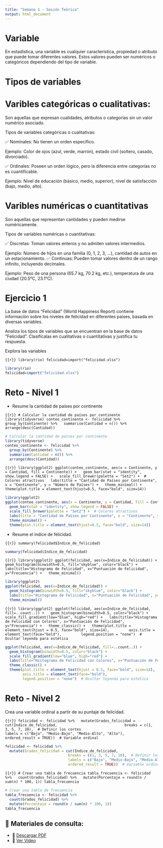 ```yaml
---
title: "Semana 1 - Sesión Teórica"
output: html_document
---
```



# Variable

En estadística, una variable es cualquier característica, propiedad o atributo que puede tomar diferentes valores. Estos valores pueden ser numéricos o categóricos dependiendo del tipo de variable.


# Tipos de variables


# Varibles categóricas o cualitativas:

Son aquellas que expresan cualidades, atributos o categorías sin un valor numérico asociado.

Tipos de variables categóricas o cualitativas:

✅ Nominales: No tienen un orden específico.

Ejemplo: Color de ojos (azul, verde, marrón), estado civil (soltero, casado, divorciado).

✅ Ordinales: Poseen un orden lógico, pero la diferencia entre categorías no es cuantificable.

Ejemplo: Nivel de educación (básico, medio, superior), nivel de satisfacción (bajo, medio, alto).

# Varibles numéricas o cuantitativas

Son aquellas que representan cantidades y pueden medirse numéricamente.

Tipos de variables numéricas o cuantitativas:

✅ Discretas: Toman valores enteros y no admiten valores intermedios.

Ejemplo: Número de hijos en una familia (0, 1, 2, 3, ...), cantidad de autos en un estacionamiento.
✅ Continuas: Pueden tomar valores dentro de un rango infinito, incluyendo decimales.

Ejemplo: Peso de una persona (65.7 kg, 70.2 kg, etc.), temperatura de una ciudad (20.5°C, 23.1°C).

# Ejercicio 1

La base de datos "Felicidad" (World Happiness Report) contiene información sobre los niveles de felicidad en diferentes países, basada en diversas variables.

Analiza los tipos de variables que se encuentran en la base de datos "Felicidad". Clasifícalas en cualitativas o cuantitativas y justifica tu respuesta.

Explora las variables

``` {{r}}
library(rio)
felicidad=import("felicidad.xlsx")
```


```r
library(rio)
felicidad=import("felicidad.xlsx")
```

# Reto - Nivel 1

- Resume la cantidad de países por continente



``` {{r}}
# Calcular la cantidad de países por continente
library(tidyverse)
conteo_continente <- felicidad %>%
  group_by(Continente) %>%
  summarise(Cantidad = n()) %>%
  arrange(desc(Cantidad))
```

```r
# Calcular la cantidad de países por continente
library(tidyverse)
conteo_continente <- felicidad %>%
  group_by(Continente) %>%
  summarise(Cantidad = n()) %>%
  arrange(desc(Cantidad))
```

``` {{r}}
library(ggplot2)
ggplot(conteo_continente, aes(x = Continente, y = Cantidad, fill = Continente)) +
  geom_bar(stat = "identity", show.legend = FALSE) +
  scale_fill_brewer(palette = "Set2") +  # Colores atractivos
  labs(title = "Cantidad de Países por Continente", x = "Continente", y = "Número de Países") +
  theme_minimal() + 
  theme(plot.title = element_text(hjust=0.5, face="bold", size=14))
```

```r
library(ggplot2)
ggplot(conteo_continente, aes(x = Continente, y = Cantidad, fill = Continente)) +
  geom_bar(stat = "identity", show.legend = FALSE) +
  scale_fill_brewer(palette = "Set2") +  # Colores atractivos
  labs(title = "Cantidad de Países por Continente", x = "Continente", y = "Número de Países") +
  theme_minimal() + 
  theme(plot.title = element_text(hjust=0.5, face="bold", size=14))
```

- Resume el índice de felicidad.

``` {{r}}
summary(felicidad$Indice_de_felicidad)
```

```r
summary(felicidad$Indice_de_felicidad)
```

``` {{r}}
library(ggplot2)
ggplot(felicidad, aes(x=Indice_de_felicidad)) +
  geom_histogram(binwidth=0.5, fill="skyblue", color="black") +
  labs(title="Histograma de Felicidad", x="Puntuación de Felicidad", y="Frecuencia") +
  theme_minimal()
```

```r
library(ggplot2)
ggplot(felicidad, aes(x=Indice_de_felicidad)) +
  geom_histogram(binwidth=0.5, fill="skyblue", color="black") +
  labs(title="Histograma de Felicidad", x="Puntuación de Felicidad", y="Frecuencia") +
  theme_minimal()
```

``` {{r}}
library(ggplot2)
ggplot(felicidad, aes(x=Indice_de_felicidad, fill=..count..)) +
  geom_histogram(binwidth=0.5, color="black") +
  scale_fill_gradient(low="blue", high="red") +
  labs(title="Histograma de Felicidad con Colores", x="Puntuación de Felicidad", y="Frecuencia") +
  theme_classic() +
  theme(plot.title = element_text(hjust = 0.5, face="bold", size=14),
        axis.title = element_text(face="bold"),
        legend.position = "none")  # Ocultar leyenda para estética
```

```r
ggplot(felicidad, aes(x=Indice_de_felicidad, fill=..count..)) +
  geom_histogram(binwidth=0.5, color="black") +
  scale_fill_gradient(low="blue", high="red") +
  labs(title="Histograma de Felicidad con Colores", x="Puntuación de Felicidad", y="Frecuencia") +
  theme_classic() +
  theme(plot.title = element_text(hjust = 0.5, face="bold", size=14),
        axis.title = element_text(face="bold"),
        legend.position = "none")  # Ocultar leyenda para estética
```

# Reto - Nivel 2

Crea una variable ordinal a partir de su puntaje de felicidad.

``` {{r}}
felicidad <- felicidad %>%
  mutate(Grados_felicidad = cut(Indice_de_felicidad, 
                             breaks = c(1, 3, 5, 7, 10),  # Definir los cortes
                             labels = c("Bajo", "Medio-Bajo", "Medio-Alto", "Alto"), 
                             ordered_result = TRUE))  # Variable ordinal
```

```r
felicidad <- felicidad %>%
  mutate(Grados_felicidad = cut(Indice_de_felicidad, 
                             breaks = c(1, 3, 5, 7, 10),  # Definir los cortes
                             labels = c("Bajo", "Medio-Bajo", "Medio-Alto", "Alto"), 
                             ordered_result = TRUE))  # Variable ordinal
```

``` {{r}}
# Crear una tabla de frecuencia
tabla_frecuencia <- felicidad %>%
  count(Grados_felicidad) %>%
  mutate(Porcentaje = round(n / sum(n) * 100, 1))
tabla_frecuencia
```

```r
# Crear una tabla de frecuencia
tabla_frecuencia <- felicidad %>%
  count(Grados_felicidad) %>%
  mutate(Porcentaje = round(n / sum(n) * 100, 1))
tabla_frecuencia
```


## 📂 Materiales de consulta:

- 📜 [Descargar PDF]()\
- 🎥 [Ver Video](https://www.youtube.com/watch?v=P_BzArTUOWQ)\


